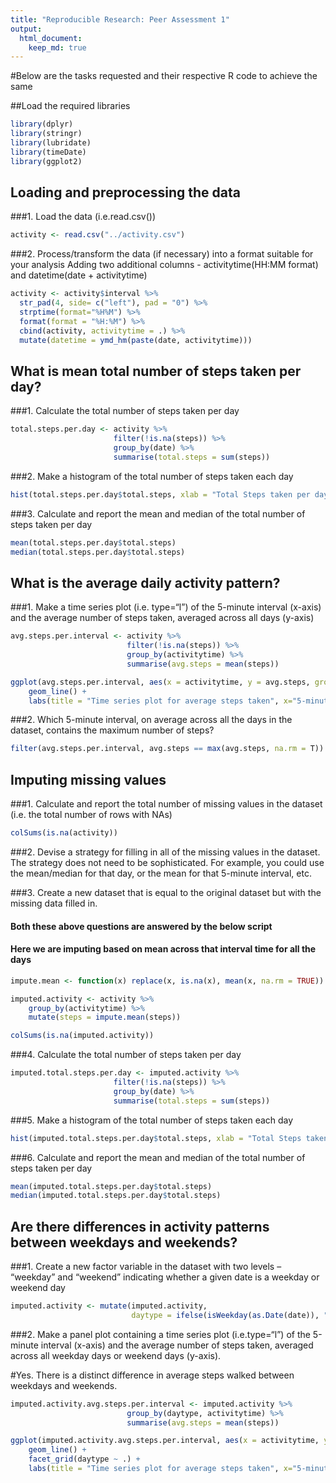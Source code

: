 ```yaml
---
title: "Reproducible Research: Peer Assessment 1"
output: 
  html_document:
    keep_md: true
---
```


#Below are the tasks requested and their respective R code to achieve the same

##Load the required libraries
```r
library(dplyr)
library(stringr)
library(lubridate)
library(timeDate)
library(ggplot2)
```

## Loading and preprocessing the data

###1. Load the data (i.e.read.csv())
```r
activity <- read.csv("../activity.csv")
```

###2. Process/transform the data (if necessary) into a format suitable for your analysis
Adding two additional columns - activitytime(HH:MM format) and datetime(date + activitytime)

```r
activity <- activity$interval %>%
  str_pad(4, side= c("left"), pad = "0") %>%
  strptime(format="%H%M") %>%
  format(format = "%H:%M") %>%
  cbind(activity, activitytime = .) %>%
  mutate(datetime = ymd_hm(paste(date, activitytime)))
```

## What is mean total number of steps taken per day?

###1. Calculate the total number of steps taken per day
```r
total.steps.per.day <- activity %>%
                       filter(!is.na(steps)) %>%
                       group_by(date) %>%
                       summarise(total.steps = sum(steps))
```
###2. Make a histogram of the total number of steps taken each day
```r
hist(total.steps.per.day$total.steps, xlab = "Total Steps taken per day")
```

###3. Calculate and report the mean and median of the total number of steps taken per day
```r
mean(total.steps.per.day$total.steps)
median(total.steps.per.day$total.steps)
```
## What is the average daily activity pattern?


###1. Make a time series plot (i.e. type="l") of the 5-minute interval (x-axis) and the average number of steps taken, averaged across all days (y-axis)

```r
avg.steps.per.interval <- activity %>%
                          filter(!is.na(steps)) %>%
                          group_by(activitytime) %>%
                          summarise(avg.steps = mean(steps))

ggplot(avg.steps.per.interval, aes(x = activitytime, y = avg.steps, group = 1)) +
    geom_line() +
    labs(title = "Time series plot for average steps taken", x="5-minute interval", y = "Average number of steps taken")
```

###2. Which 5-minute interval, on average across all the days in the dataset, contains the maximum number of steps?
```r
filter(avg.steps.per.interval, avg.steps == max(avg.steps, na.rm = T))
```

## Imputing missing values

###1. Calculate and report the total number of missing values in the dataset (i.e. the total number of rows with NAs)
```r
colSums(is.na(activity))
```
###2. Devise a strategy for filling in all of the missing values in the dataset. The strategy does not need to be sophisticated. For example, you could use the mean/median for that day, or the mean for that 5-minute interval, etc.

###3. Create a new dataset that is equal to the original dataset but with the missing data filled in.

#### Both these above questions are answered by the below script
#### Here we are imputing based on mean across that interval time for all the days
```r
impute.mean <- function(x) replace(x, is.na(x), mean(x, na.rm = TRUE))

imputed.activity <- activity %>%
    group_by(activitytime) %>%
    mutate(steps = impute.mean(steps))

colSums(is.na(imputed.activity))
```

###4. Calculate the total number of steps taken per day
```r
imputed.total.steps.per.day <- imputed.activity %>%
                       filter(!is.na(steps)) %>%
                       group_by(date) %>%
                       summarise(total.steps = sum(steps))
```

###5. Make a histogram of the total number of steps taken each day
```r
hist(imputed.total.steps.per.day$total.steps, xlab = "Total Steps taken per day")
```

###6. Calculate and report the mean and median of the total number of steps taken per day
```r
mean(imputed.total.steps.per.day$total.steps)
median(imputed.total.steps.per.day$total.steps)
```

## Are there differences in activity patterns between weekdays and weekends?

###1. Create a new factor variable in the dataset with two levels – “weekday” and “weekend” indicating whether a given date is a weekday or weekend day
```r
imputed.activity <- mutate(imputed.activity,
                           daytype = ifelse(isWeekday(as.Date(date)), "Weekday","Weekend" ))
```

###2. Make a panel plot containing a time series plot (i.e.type="l") of the 5-minute interval (x-axis) and the average number of steps taken, averaged across all weekday days or weekend days (y-axis).

#Yes. There is a distinct difference in average steps walked between weekdays and weekends.

```r
imputed.activity.avg.steps.per.interval <- imputed.activity %>%
                          group_by(daytype, activitytime) %>%
                          summarise(avg.steps = mean(steps))

ggplot(imputed.activity.avg.steps.per.interval, aes(x = activitytime, y = avg.steps, group = daytype)) +
    geom_line() +
    facet_grid(daytype ~ .) + 
    labs(title = "Time series plot for average steps taken", x="5-minute interval", y = "Average number of steps taken")
```
